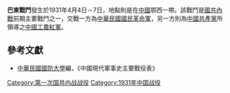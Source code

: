 {{Infobox Military Conflict|
campaign=|
image=|
caption=|
conflict=巴東戰鬥|
date=1931年4月4日－7日|
place=[[中國|中國]]鄂西|
result=共軍攻陷[[巴東縣|巴東]]及[[秭歸|秭歸]]後再進攻遠安|
combatant1=中華民國國民革命軍川軍|
combatant2=紅軍2軍| 
commander1=[[戴天民|戴天民]]|
commander2=[[賀龍|賀龍]]|
strength1=|
strength2=|
casualties1=|
casualties2=|
}}
'''巴東戰鬥'''發生於1931年4月4日－7日，地點則是在[[中國|中國]]鄂西一帶。該戰鬥是[[國共內戰|國共內戰]]前期主要戰鬥之一，交戰一方為[[中華民國|中華民國]][[國民革命軍|國民革命軍]]，另一方則為[[中國共產黨|中國共產黨]]所領導之[[中國工農紅軍|中國工農紅軍]]。

==參考文獻==
*[[中華民國|中華民國]][[國防大學_(臺灣)|國防大學]]編，《中國現代軍事史主要戰役表》

{{第一次国共内战}}

[[Category:第一次国共内战战役|Category:第一次国共内战战役]]
[[Category:1931年中国战役|Category:1931年中国战役]]
